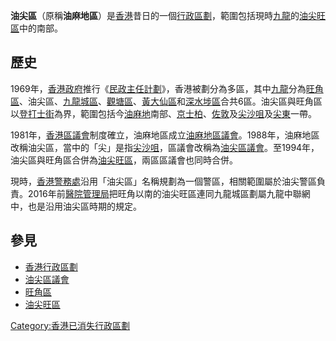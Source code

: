 {{redirect2|油麻地區|現時油麻地區通常所指的意思|油麻地}}

'''油尖區'''（原稱'''油麻地區'''）是[[香港|香港]]昔日的一個[[行政區劃|行政區劃]]，範圍包括現時[[九龍|九龍]]的[[油尖旺區|油尖旺區]]中的南部。

== 歷史 ==
1969年，[[香港政府|香港政府]]推行《[[民政主任計劃|民政主任計劃]]》，香港被劃分為多區，其中[[九龍|九龍]]分為[[旺角區|旺角區]]、油尖區、[[九龍城區|九龍城區]]、[[觀塘區|觀塘區]]、[[黃大仙區|黃大仙區]]和[[深水埗區|深水埗區]]合共6區。油尖區與旺角區以[[登打士街|登打士街]]為界，範圍包括今[[油麻地|油麻地]]南部、[[京士柏|京士柏]]、[[佐敦|佐敦]]及[[尖沙咀|尖沙咀]]及[[尖東|尖東]]一帶。

1981年，[[香港區議會|香港區議會]]制度確立，油麻地區成立[[油麻地區議會|油麻地區議會]]。1988年，油麻地區改稱油尖區，當中的「尖」是指[[尖沙咀|尖沙咀]]，區議會改稱為[[油尖區議會|油尖區議會]]。至1994年，油尖區與旺角區合併為[[油尖旺區|油尖旺區]]，兩區區議會也同時合併。

現時，[[香港警務處|香港警務處]]沿用「油尖區」名稱規劃為一個警區，相關範圍屬於油尖警區負責。2016年前[[醫院管理局|醫院管理局]]把旺角以南的油尖旺區連同九龍城區劃屬九龍中聯網中，也是沿用油尖區時期的規定。

==參見==
*[[香港行政區劃|香港行政區劃]]
*[[油尖區議會|油尖區議會]]
*[[旺角區|旺角區]]
*[[油尖旺區|油尖旺區]]

[[Category:香港已消失行政區劃|Category:香港已消失行政區劃]]
